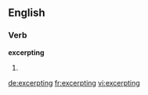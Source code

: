 ==English==

===Verb===
'''excerpting'''

# {{present participle of|excerpt}}

[[de:excerpting]]
[[fr:excerpting]]
[[vi:excerpting]]